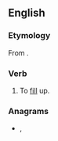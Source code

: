 ==English==

===Etymology===
From {{prefix|up|fill|lang=en}}.

===Verb===
{{en-verb}}

# {{label|en|transitive|now chiefly|_|poetic}} To [[fill]] up.

===Anagrams===
* {{l|en|fillup}}, {{l|en|fill up}}